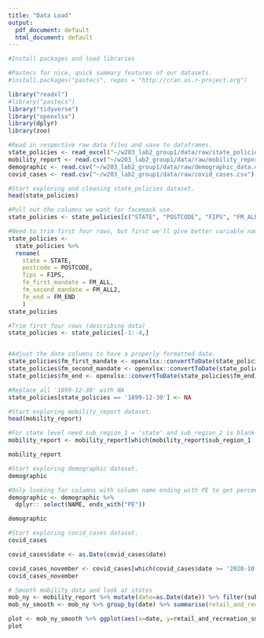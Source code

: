 ```yaml
---
title: "Data Load"
output:
  pdf_document: default
  html_document: default
---
```

```r
#Install packages and load libraries 

#Pastecs for nice, quick summary features of our datasets. 
#install.packages("pastecs", repos = "http://cran.us.r-project.org")

library("readxl")
#library("pastecs")
library("tidyverse")
library("openxlsx")
library(dplyr)
library(zoo)
```


```r
#Read in respective raw data files and save to dataframes.  
state_policies <- read_excel("~/w203_lab2_group1/data/raw/state_policies.xlsx")
mobility_report <- read.csv("~/w203_lab2_group1/data/raw/mobility_report.csv")
demographic <- read.csv("~/w203_lab2_group1/data/raw/demographic_data.csv")
covid_cases <- read.csv("~/w203_lab2_group1/data/raw/covid_cases.csv")
```

```r
#Start exploring and cleaning state_policies dataset. 
head(state_policies)

#Pull out the columns we want for facemask use.
state_policies <- state_policies[c("STATE", "POSTCODE", "FIPS", "FM_ALL", "FM_ALL2", "FM_END")]

#Need to trim first four rows, but first we'll give better variable names
state_policies <- 
  state_policies %>%
  rename(
    state = STATE, 
    postcode = POSTCODE, 
    fips = FIPS, 
    fm_first_mandate = FM_ALL, 
    fm_second_mandate = FM_ALL2, 
    fm_end = FM_END
    )
state_policies

#Trim first four rows (describing data)
state_policies <- state_policies[-1:-4,]


#Adjust the date columns to have a properly formatted date.
state_policies$fm_first_mandate <- openxlsx::convertToDate(state_policies$fm_first_mandate)
state_policies$fm_second_mandate <- openxlsx::convertToDate(state_policies$fm_second_mandate)
state_policies$fm_end <- openxlsx::convertToDate(state_policies$fm_end)

#Replace all '1899-12-30' with NA
state_policies[state_policies == '1899-12-30'] <- NA


```

```r
#Start exploring mobility_report dataset. 
head(mobility_report)

#For state level need sub_region_1 = 'state' and sub_region_2 is blank
mobility_report <- mobility_report[which(mobility_report$sub_region_1 != '' & mobility_report$sub_region_2 == ''),]

mobility_report
```

```r
#Start exploring demographic dataset. 
demographic

#Only looking for columns with column name ending with PE to get percentages by state. 
demographic <- demographic %>% 
  dplyr:: select(NAME, ends_with("PE"))

demographic

```

```r
#Start exploring covid_cases dataset. 
covid_cases

covid_cases$date <- as.Date(covid_cases$date)

covid_cases_november <- covid_cases[which(covid_cases$date >= '2020-10-01' & covid_cases$date <= '2020-11-07'),]
covid_cases_november
```


```r
# Smooth mobility data and look at states
mob_ny <- mobility_report %>% mutate(date=as.Date(date)) %>% filter(sub_region_1=='New York')
mob_ny_smooth <- mob_ny %>% group_by(date) %>% summarise(retail_and_recreation=mean(retail_and_recreation_percent_change_from_baseline, na.rm=TRUE)) %>% mutate(retail_and_recreation_smooth=rollmean(x=retail_and_recreation, 7, na.pad=TRUE, align="right"))

plot <- mob_ny_smooth %>% ggplot(aes(x=date, y=retail_and_recreation_smooth, group=1)) + geom_line() + scale_x_date(date_labels = "%m")
plot
```